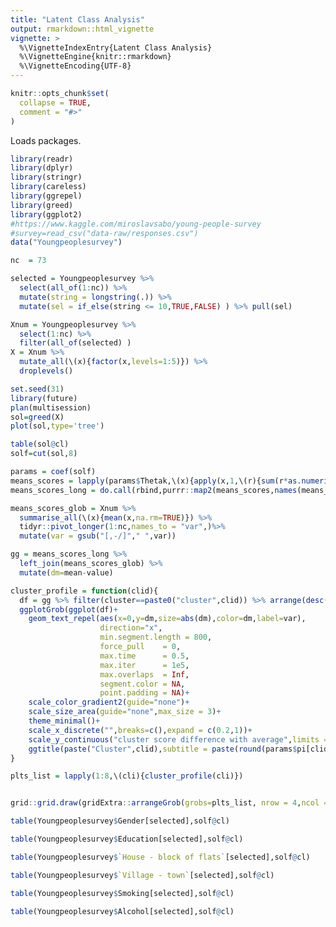 ```yaml
---
title: "Latent Class Analysis"
output: rmarkdown::html_vignette
vignette: >
  %\VignetteIndexEntry{Latent Class Analysis}
  %\VignetteEngine{knitr::rmarkdown}
  %\VignetteEncoding{UTF-8}
---
```


```r
knitr::opts_chunk$set(
  collapse = TRUE,
  comment = "#>"
)
```
Loads packages.
```r
library(readr)
library(dplyr)
library(stringr)
library(careless)
library(ggrepel)
library(greed)
library(ggplot2)
#https://www.kaggle.com/miroslavsabo/young-people-survey
#survey=read_csv("data-raw/responses.csv")
data("Youngpeoplesurvey")
```


```r
nc  = 73

selected = Youngpeoplesurvey %>% 
  select(all_of(1:nc)) %>%
  mutate(string = longstring(.)) %>%
  mutate(sel = if_else(string <= 10,TRUE,FALSE) ) %>% pull(sel)

Xnum = Youngpeoplesurvey %>% 
  select(1:nc) %>%
  filter(all_of(selected) )
X = Xnum %>% 
  mutate_all(\(x){factor(x,levels=1:5)}) %>% 
  droplevels()

```
```r
set.seed(31)
library(future)
plan(multisession)
sol=greed(X)
plot(sol,type='tree')
```



```r
table(sol@cl)
solf=cut(sol,8)
```

```r
params = coef(solf)
means_scores = lapply(params$Thetak,\(x){apply(x,1,\(r){sum(r*as.numeric(names(r)))})})
means_scores_long = do.call(rbind,purrr::map2(means_scores,names(means_scores),\(x,y){tibble(cluster=names(x),mean=x,var=y)}))  %>% mutate(var = gsub("\\."," ",var))

means_scores_glob = Xnum %>% 
  summarise_all(\(x){mean(x,na.rm=TRUE)}) %>% 
  tidyr::pivot_longer(1:nc,names_to = "var",)%>% 
  mutate(var = gsub("[,-/]"," ",var))

gg = means_scores_long %>% 
  left_join(means_scores_glob) %>% 
  mutate(dm=mean-value) 

cluster_profile = function(clid){
  df = gg %>% filter(cluster==paste0("cluster",clid)) %>% arrange(desc(abs(dm))) %>% head(25)
  ggplotGrob(ggplot(df)+
    geom_text_repel(aes(x=0,y=dm,size=abs(dm),color=dm,label=var),
                    direction="x",
                    min.segment.length = 800,    
                    force_pull    = 0,
                    max.time      = 0.5,
                    max.iter      = 1e5,
                    max.overlaps  = Inf,
                    segment.color = NA,
                    point.padding = NA)+
    scale_color_gradient2(guide="none")+
    scale_size_area(guide="none",max_size = 3)+
    theme_minimal()+
    scale_x_discrete("",breaks=c(),expand = c(0.2,1))+
    scale_y_continuous("cluster score difference with average",limits = c(-1.5,1.5))+
    ggtitle(paste("Cluster",clid),subtitle = paste(round(params$pi[clid]*100),"% of the respondents")))
}

plts_list = lapply(1:8,\(cli){cluster_profile(cli)})


grid::grid.draw(gridExtra::arrangeGrob(grobs=plts_list, nrow = 4,ncol =2))

```


```r
table(Youngpeoplesurvey$Gender[selected],solf@cl)
```



```r
table(Youngpeoplesurvey$Education[selected],solf@cl)
```


```r
table(Youngpeoplesurvey$`House - block of flats`[selected],solf@cl)
```


```r
table(Youngpeoplesurvey$`Village - town`[selected],solf@cl)
```

```r
table(Youngpeoplesurvey$Smoking[selected],solf@cl)
```


```r
table(Youngpeoplesurvey$Alcohol[selected],solf@cl)
```